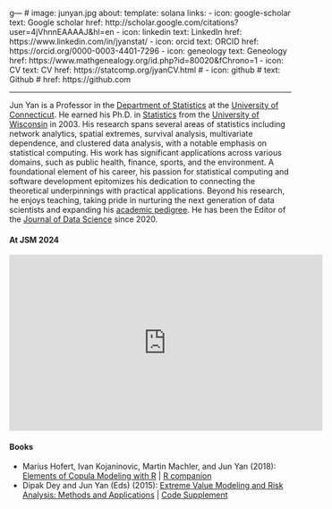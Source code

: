g---
# image: junyan.jpg
about:
  template: solana
  links:
    - icon: google-scholar
      text: Google scholar
      href: http://scholar.google.com/citations?user=4jVhnnEAAAAJ&hl=en
    - icon: linkedin
      text: LinkedIn
      href: https://www.linkedin.com/in/jyanstat/
    - icon: orcid
      text: ORCID
      href: https://orcid.org/0000-0003-4401-7296
    - icon: geneology
      text: Geneology
      href: https://www.mathgenealogy.org/id.php?id=80020&fChrono=1
    - icon: CV
      text: CV
      href: https://statcomp.org/jyanCV.html
#    - icon: github
#      text: Github
#      href: https://github.com

---

Jun Yan is a Professor in the [Department of
Statistics](https://statistics.uconn.edu) at the [University of
Connecticut](https://uconn.edu). He earned his Ph.D. in
[Statistics](https://stat.wisc.edu)
from the [University of Wisconsin](https://wisc.edu) in 2003.
His research spans several areas of statistics including network
analytics, spatial extremes, survival analysis, multivariate
dependence, and clustered data analysis, with a notable emphasis on
statistical computing. His work has significant applications across
various domains, such as public health, finance, sports, and
the environment. A foundational element of his career, his passion for
statistical computing and software development epitomizes his
dedication to connecting the theoretical underpinnings with practical
applications. Beyond his research, he enjoys teaching, taking pride in
nurturing the next generation of data scientists and expanding his
[academic
pedigree](http://genealogy.math.ndsu.nodak.edu/id.php?id=80020&fChrono=1).
He has been the Editor of the [Journal of Data
Science](https://jds-online.org) since 2020.

#### At JSM 2024
<iframe width="560" height="315" src="https://www.youtube.com/embed/WJvoHEhyRv8?si=8jDm-iguhfbkOOGS" title="YouTube video player" frameborder="0" allow="accelerometer; autoplay; clipboard-write; encrypted-media; gyroscope; picture-in-picture; web-share" referrerpolicy="strict-origin-when-cross-origin" allowfullscreen></iframe>

#### Books

* Marius Hofert, Ivan Kojaninovic, Martin Machler, and Jun Yan (2018): [Elements
  of Copula Modeling with
  R](https://link.springer.com/book/10.1007/978-3-319-89635-9)
  | [R companion](http://copula.r-forge.r-project.org/book/)
* Dipak Dey and Jun Yan (Eds) (2015): [Extreme Value Modeling and Risk Analysis:
  Methods and
  Applications](https://www.taylorfrancis.com/books/edit/10.1201/b19721/)
  | [Code Supplement](http://merlot.stat.uconn.edu/~jyan/evrisk)


